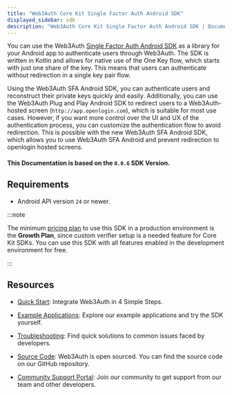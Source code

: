 ```yaml
---
title: "Web3Auth Core Kit Single Factor Auth Android SDK"
displayed_sidebar: sdk
description: "Web3Auth Core Kit Single Factor Auth Android SDK | Documentation - Web3Auth"
---
```


You can use the Web3Auth [Single Factor Auth Android SDK](https://github.com/Web3Auth/single-factor-auth-android) as a library for your Android app to
authenticate users through Web3Auth. The SDK is written in Kotlin and allows for native use of the One Key flow, which starts with just one share of
the key. This means that users can authenticate without redirection in a single key pair flow.

Using the Web3Auth SFA Android SDK, you can authenticate users and reconstruct their private keys quickly and easily. Additionally, you can use the
Web3Auth Plug and Play Android SDK to redirect users to a Web3Auth-hosted screen (`http://app.openlogin.com`), which is suitable for most use cases.
However, if you want more control over the UI and UX of the authentication process, you can customize the authentication flow to avoid redirection.
This is possible with the new Web3Auth SFA Android SDK, which allows you to use Web3Auth SFA Android and prevent redirection to openlogin hosted
screens.

#### This Documentation is based on the `0.0.6` SDK Version.

## Requirements

- Android API version `24` or newer.

:::note

The minimum [pricing plan](https://web3auth.io/pricing.html) to use this SDK in a production environment is the **Growth Plan**, since custom verifier
setup is a needed feature for Core Kit SDKs. You can use this SDK with all features enabled in the development environment for free.

:::

## Resources

- [Quick Start](/quick-start?product=Core+Kit&sdk=Single+Factor+Auth+Android+SDK): Integrate Web3Auth in 4 Simple Steps.

- [Example Applications](/examples?product=Core+Kit&sdk=Single+Factor+Auth+Android+SDK): Explore our example applications and try the SDK yourself.

- [Troubleshooting](/troubleshooting): Find quick solutions to common issues faced by developers.

- [Source Code](https://github.com/Web3Auth/single-factor-auth-android): Web3Auth is open sourced. You can find the source code on our GitHub
  repository.

- [Community Support Portal](https://web3auth.io/community/c/help-core-kit/core-kit-sfa-android/26): Join our community to get support from our team
  and other developers.
